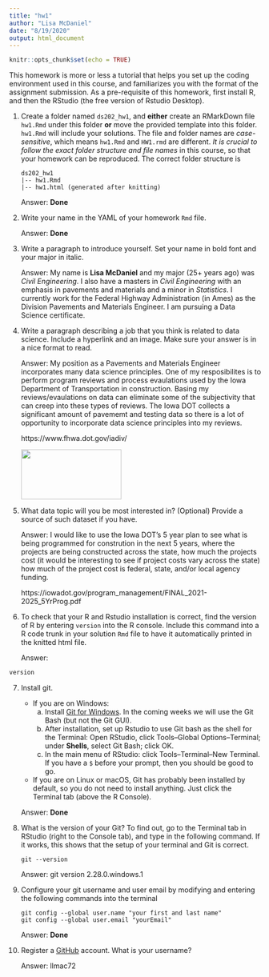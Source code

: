 ```yaml
---
title: "hw1"
author: "Lisa McDaniel"
date: "8/19/2020"
output: html_document
---
```

```r
knitr::opts_chunk$set(echo = TRUE)
```

This homework is more or less a tutorial that helps you set up the coding environment used in this course, and familiarizes you with the format of the assignment submission. 
As a pre-requisite of this homework, first install R, and then the RStudio (the free version of Rstudio Desktop). 

1. Create a folder named `ds202_hw1`, and **either** create an RMarkDown file `hw1.Rmd` under this folder **or** move the provided template into this folder. `hw1.Rmd` will include your solutions. The file and folder names are *case-sensitive*, which means `hw1.Rmd` and `HW1.rmd` are different. *It is crucial to follow the exact folder structure and file names* in this course, so that your homework can be reproduced. The correct folder structure is

    ```
    ds202_hw1
    |-- hw1.Rmd
    |-- hw1.html (generated after knitting)
    ```
    
    Answer: **Done** 
 
2. Write your name in the YAML of your homework `Rmd` file.

    Answer: **Done**
    
3. Write a paragraph to introduce yourself. Set your name in bold font and your major in italic. 

    Answer: My name is **Lisa McDaniel** and my major (25+ years ago) was *Civil Engineering*.  I also have a masters in *Civil Engineering* with an emphasis in pavements and materials and a minor in *Statistics*.  I currently work for the Federal Highway Administration (in Ames) as the Division Pavements and Materials Engineer.  I am pursuing a Data Science certificate.
  
4. Write a paragraph describing a job that you think is related to data science. Include a hyperlink and an image. Make sure your answer is in a nice format to read. 

    Answer: My position as a Pavements and Materials Engineer incorporates many data science principles.  One of my resposibilites is to perform program reviews and process evaulations used by the Iowa Department of Transportation in construction.  Basing my reviews/evaulations on data can eliminate some of the subjectivity that can creep into these types of reviews.  The Iowa DOT collects a significant amount of pavememt and testing data so there is a lot of opportunity to incorporate data science principles into my reviews.
    
    https://www.fhwa.dot.gov/iadiv/
    
 
    <img src="http://clipart-library.com/img/245991.jpg" width="200" height="100" />

    
  
5. What data topic will you be most interested in? (Optional) Provide a source of such dataset if you have.

    Answer: I would like to use the Iowa DOT's 5 year plan to see what is being programmed for constrution in the next 5 years, where the projects are being constructed across the state, how much the projects cost (it would be interesting to see if project costs vary across the state) how much of the project cost is federal, state, and/or local agency funding.
    
    https://iowadot.gov/program_management/FINAL_2021-2025_5YrProg.pdf
  
6. To check that your R and Rstudio installation is correct, find the version of R by entering `version` into the R console. Include this command into a R code trunk in your solution `Rmd` file to have it automatically printed in the knitted html file. 

    Answer: 
    
```r
version
```
  
7. Install git. 
    - If you are on Windows: 
        a. Install [Git for Windows](https://gitforwindows.org/). In the coming weeks we will use the Git Bash (but not the Git GUI). 
        b. After installation, set up Rstudio to use Git bash as the shell for the Terminal: Open RStudio, click Tools--Global Options--Terminal; under **Shells**, select Git Bash; click OK. 
        c. In the main menu of RStudio: click Tools--Terminal--New Terminal. If you have a `$` before your prompt, then you should be good to go.
    - If you are on Linux or macOS, Git has probably been installed by default, so you do not need to install anything. Just click the Terminal tab (above the R Console).

    Answer: **Done**
  
8. What is the version of your Git? To find out, go to the Terminal tab in RStudio (right to the Console tab), and type in the following command. If it works, this shows that the setup of your terminal and Git is correct. 
<!-- Then explore the bash command line and Git. -->

    ```
    git --version
    ```

    Answer: git version 2.28.0.windows.1
  
9. Configure your git username and user email by modifying and entering the following commands into the terminal

    ```
    git config --global user.name "your first and last name"
    git config --global user.email "yourEmail"
    ```

    Answer: **Done**
  

10. Register a [GitHub](https://www.github.com) account. What is your username?

    Answer: llmac72
